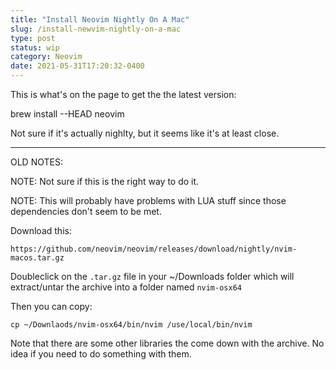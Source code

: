 ```yaml
---
title: "Install Neovim Nightly On A Mac"
slug: /install-newvim-nightly-on-a-mac
type: post
status: wip
category: Neovim
date: 2021-05-31T17:20:32-0400
---
```


This is what's on the page to get the the latest version:

brew install --HEAD neovim

Not sure if it's actually nighlty, but it seems like it's at least close. 





---

OLD NOTES:

NOTE: Not sure if this is the right way to do it. 

NOTE: This will probably have problems with LUA stuff since those dependencies don't seem to be met.


Download this:

    https://github.com/neovim/neovim/releases/download/nightly/nvim-macos.tar.gz
    
Doubleclick on the `.tar.gz` file in your ~/Downloads folder which will extract/untar the archive into a folder named `nvim-osx64`


Then you can copy:

    cp ~/Downlaods/nvim-osx64/bin/nvim /use/local/bin/nvim
    

Note that there are some other libraries the come down with the archive. No idea if you need to do something with them. 






